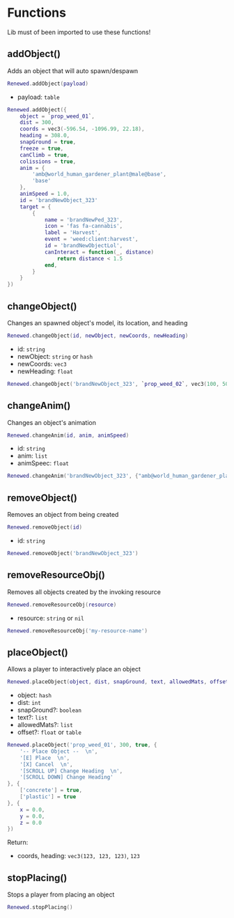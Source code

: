 
# Functions

Lib must of been imported to use these functions!

## addObject()

Adds an object that will auto spawn/despawn

```lua
Renewed.addObject(payload)
```

- payload: `table`

```lua
Renewed.addObject({
    object = `prop_weed_01`,
    dist = 300,
    coords = vec3(-596.54, -1096.99, 22.18),
    heading = 308.0,
    snapGround = true,
    freeze = true,
    canClimb = true,
    colissions = true,
    anim = {
        'amb@world_human_gardener_plant@male@base',
        'base'
    },
    animSpeed = 1.0,
    id = 'brandNewObject_323'
    target = {
        {
            name = 'brandNewPed_323',
            icon = 'fas fa-cannabis',
            label = 'Harvest',
            event = 'weed:client:harvest',
            id = 'brandNewObjectLol',
            canInteract = function(_, distance)
                return distance < 1.5
            end,
        }
    }
})
```

## changeObject()

Changes an spawned object's model, its location, and heading

```lua
Renewed.changeObject(id, newObject, newCoords, newHeading)
```

- id: `string`
- newObject: `string` or `hash`
- newCoords: `vec3`
- newHeading: `float`

```lua
Renewed.changeObject('brandNewObject_323', `prop_weed_02`, vec3(100, 50, 50), 120.0)
```

## changeAnim()

Changes an object's animation

```lua
Renewed.changeAnim(id, anim, animSpeed)
```

- id: `string`
- anim: `list`
- animSpeec: `float`

```lua
Renewed.changeAnim('brandNewObject_323', {"amb@world_human_gardener_plant@female@base", "base"}, 0.8)
```

## removeObject()

Removes an object from being created

```lua
Renewed.removeObject(id)
```

- id: `string`

```lua
Renewed.removeObject('brandNewObject_323')
```

## removeResourceObj()

Removes all objects created by the invoking resource

```lua
Renewed.removeResourceObj(resource)
```

- resource: `string` or `nil`

```lua
Renewed.removeResourceObj('my-resource-name')
```

## placeObject()

Allows a player to interactively place an object

```lua
Renewed.placeObject(object, dist, snapGround, text, allowedMats, offset)
```

- object: `hash`
- dist: `int`
- snapGround?: `boolean`
- text?: `list`
- allowedMats?: `list`
- offset?: `float` or `table`

```lua
Renewed.placeObject('prop_weed_01', 300, true, {
    '-- Place Object --  \n',
    '[E] Place  \n',
    '[X] Cancel  \n',
    '[SCROLL UP] Change Heading  \n',
    '[SCROLL DOWN] Change Heading'
}, {
    ['concrete'] = true,
    ['plastic'] = true
}, {
    x = 0.0,
    y = 0.0,
    z = 0.0
})
```

Return:
- coords, heading: `vec3(123, 123, 123)`, `123`

## stopPlacing()

Stops a player from placing an object

```lua
Renewed.stopPlacing()
```
